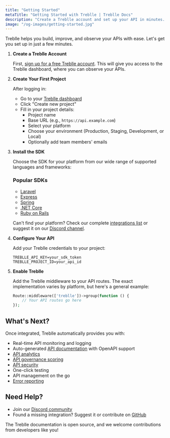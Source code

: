 ```yaml
---
title: "Getting Started"
metaTitle: "Getting Started with Treblle | Treblle Docs"
description: "Create a Treblle account and set up your API in minutes. Gain real-time insights, auto-generated docs, security scoring, and more. Start improving your APIs today!"
image: "/og-images/getting-started.jpg"
---
```



Treblle helps you build, improve, and observe your APIs with ease. Let's get you set up in just a few minutes.

<Steps>

1. **Create a Treblle Account**
   
   First, [sign up for a free Treblle account](https://identity.treblle.com/register). This will give you access to the Treblle dashboard, where you can observe your APIs.

2. **Create Your First Project**
   
   After logging in:
   - Go to your [Treblle dashboard](https://platform.treblle.com)
   - Click "Create new project"
   - Fill in your project details:
     - Project name
     - Base URL (e.g., `https://api.example.com`)
     - Select your platform
     - Choose your environment (Production, Staging, Development, or Local)
     - Optionally add team members' emails

3. **Install the SDK**
   
   Choose the SDK for your platform from our wide range of supported languages and frameworks:

   ### Popular SDKs
   - [Laravel](/integrations/php/laravel/)
   - [Express](/integrations/javascript/express/)
   - [Spring](/integrations/java/spring/)
   - [.NET Core](/integrations/net/net-core/)
   - [Ruby on Rails](/integrations/ruby/rails/)

   Can't find your platform? Check our complete [integrations list](/integrations/) or suggest it on our [Discord channel](https://discord.gg/NJWYYmMvuE).

4. **Configure Your API**

   Add your Treblle credentials to your project:
   ```env
   TREBLLE_API_KEY=your_sdk_token
   TREBLLE_PROJECT_ID=your_api_id
   ```

5. **Enable Treblle**

   Add the Treblle middleware to your API routes. The exact implementation varies by platform, but here's a general example:

   ```php
   Route::middleware(['treblle'])->group(function () {
       // Your API routes go here
   });
   ```

</Steps>

## What's Next?

Once integrated, Treblle automatically provides you with:

- Real-time API monitoring and logging
- Auto-generated [API documentation](/treblle/api-documentation/) with OpenAPI support
- [API analytics](/treblle/api-analytics/)
- [API governance scoring](/treblle/api-governance/)
- [API security](/treblle/api-security/)
- One-click testing
- API management on the go
- [Error reporting](/treblle/problems/)

## Need Help?

- Join our [Discord community](https://discord.gg/NJWYYmMvuE)
- Found a missing integration? Suggest it or contribute on [GitHub](https://github.com/Treblle)

The Treblle documentation is open source, and we welcome contributions from developers like you!
